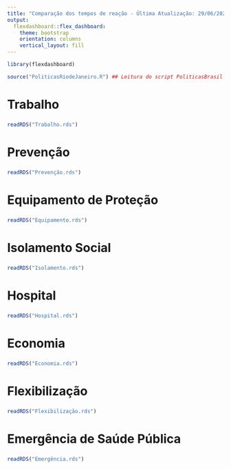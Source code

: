 ---
title: "Comparação dos tempos de reação - Última Atualização: 29/06/2020"
output: 
  flexdashboard::flex_dashboard:
    theme: bootstrap
    orientation: columns
    vertical_layout: fill
---

```{r setup, include = FALSE}
library(flexdashboard)
```

```{r}
source("PoliticasRiodeJaneiro.R") ## Leitura do script PoliticasBrasil
```

### 

Trabalho
===================================== 

### 

```{r}
readRDS("Trabalho.rds")
```

Prevenção
=====================================     

### 
    
```{r}
readRDS("Prevenção.rds")
```

Equipamento de Proteção
=====================================     

### 
    
```{r}
readRDS("Equipamento.rds")
```

Isolamento Social
=====================================     

### 
    
```{r}
readRDS("Isolamento.rds")
```

Hospital
===================================== 

### 

```{r}
readRDS("Hospital.rds")
```

Economia
=====================================     

### 
    
```{r}
readRDS("Economia.rds")
```

Flexibilização
=====================================     

### 
    
```{r}
readRDS("Flexibilização.rds")
```

Emergência de Saúde Pública
=====================================     

### 
    
```{r}
readRDS("Emergência.rds")
```


